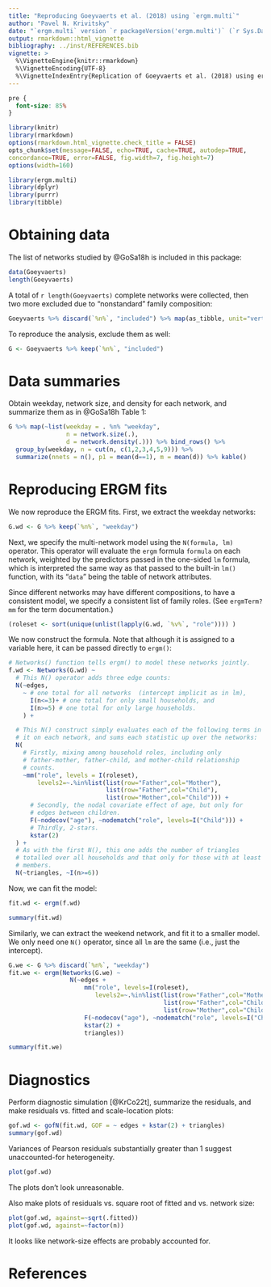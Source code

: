 ```yaml
---
title: "Reproducing Goeyvaerts et al. (2018) using `ergm.multi`"
author: "Pavel N. Krivitsky"
date: "`ergm.multi` version `r packageVersion('ergm.multi')` (`r Sys.Date()`)"
output: rmarkdown::html_vignette
bibliography: ../inst/REFERENCES.bib
vignette: >
  %\VignetteEngine{knitr::rmarkdown}
  %\VignetteEncoding{UTF-8}
  %\VignetteIndexEntry{Replication of Goeyvaerts et al. (2018) using ergm.multi}
---
```


```css
pre {
  font-size: 85%
}
```

```r
library(knitr)
library(rmarkdown)
options(rmarkdown.html_vignette.check_title = FALSE)
opts_chunk$set(message=FALSE, echo=TRUE, cache=TRUE, autodep=TRUE,
concordance=TRUE, error=FALSE, fig.width=7, fig.height=7)
options(width=160)
```

```r
library(ergm.multi)
library(dplyr)
library(purrr)
library(tibble)
```

# Obtaining data

The list of networks studied by @GoSa18h is included in this package:
```r
data(Goeyvaerts)
length(Goeyvaerts)
```
A total of `r length(Goeyvaerts)` complete networks were collected, then two more excluded due to "nonstandard" family composition:
```r
Goeyvaerts %>% discard(`%n%`, "included") %>% map(as_tibble, unit="vertices")
```

To reproduce the analysis, exclude them as well:
```r
G <- Goeyvaerts %>% keep(`%n%`, "included")
```

# Data summaries

Obtain weekday, network size, and density for each network, and summarize them as in @GoSa18h Table 1:
```r
G %>% map(~list(weekday = . %n% "weekday",
                n = network.size(.),
                d = network.density(.))) %>% bind_rows() %>%
  group_by(weekday, n = cut(n, c(1,2,3,4,5,9))) %>%
  summarize(nnets = n(), p1 = mean(d==1), m = mean(d)) %>% kable()
```

# Reproducing ERGM fits

We now reproduce the ERGM fits. First, we extract the weekday networks:
```r
G.wd <- G %>% keep(`%n%`, "weekday")
```

Next, we specify the multi-network model using the `N(formula, lm)` operator. This operator will evaluate the `ergm` formula `formula` on each network, weighted by the predictors passed in the one-sided `lm` formula, which is interpreted the same way as that passed to the built-in `lm()` function, with its "`data`" being the table of network attributes.

Since different networks may have different compositions, to have a consistent model, we specify a consistent list of family roles. (See `ergmTerm?mm` for the term documentation.)

```r
(roleset <- sort(unique(unlist(lapply(G.wd, `%v%`, "role")))) )
```

We now construct the formula. Note that although it is assigned to a variable here, it can be passed directly to `ergm()`:

```r
# Networks() function tells ergm() to model these networks jointly.
f.wd <- Networks(G.wd) ~
  # This N() operator adds three edge counts:
  N(~edges,
    ~ # one total for all networks  (intercept implicit as in lm),
      I(n<=3)+ # one total for only small households, and
      I(n>=5) # one total for only large households.
    ) +

  # This N() construct simply evaluates each of the following terms in
  # it on each network, and sums each statistic up over the networks:
  N(
    # Firstly, mixing among household roles, including only
    # father-mother, father-child, and mother-child relationship
    # counts.
    ~mm("role", levels = I(roleset),
        levels2=~.%in%list(list(row="Father",col="Mother"),
                           list(row="Father",col="Child"),
                           list(row="Mother",col="Child"))) +
      # Secondly, the nodal covariate effect of age, but only for
      # edges between children.
      F(~nodecov("age"), ~nodematch("role", levels=I("Child"))) +
      # Thirdly, 2-stars.
      kstar(2)
  ) +
  # As with the first N(), this one adds the number of triangles
  # totalled over all households and that only for those with at least 6
  # members.
  N(~triangles, ~I(n>=6))
```
Now, we can fit the model:
```r
fit.wd <- ergm(f.wd)
```
```r
summary(fit.wd)
```


Similarly, we can extract the weekend network, and fit it to a smaller model. We only need one `N()` operator, since all `lm` are the same (i.e., just the intercept).
```r
G.we <- G %>% discard(`%n%`, "weekday")
fit.we <- ergm(Networks(G.we) ~
                 N(~edges +
                     mm("role", levels=I(roleset),
                        levels2=~.%in%list(list(row="Father",col="Mother"),
                                           list(row="Father",col="Child"),
                                           list(row="Mother",col="Child"))) +
                     F(~nodecov("age"), ~nodematch("role", levels=I("Child"))) +
                     kstar(2) +
                     triangles))
```
```r
summary(fit.we)
```

# Diagnostics

Perform diagnostic simulation [@KrCo22t], summarize the residuals, and make residuals vs. fitted and scale-location plots:
```r
gof.wd <- gofN(fit.wd, GOF = ~ edges + kstar(2) + triangles)
summary(gof.wd)
```

Variances of Pearson residuals substantially greater than 1 suggest unaccounted-for heterogeneity.

```r
plot(gof.wd)
```

The plots don't look unreasonable.


Also make plots of residuals vs. square root of fitted and vs. network size:
```r
plot(gof.wd, against=~sqrt(.fitted))
plot(gof.wd, against=~factor(n))
```

It looks like network-size effects are probably accounted for.

# References
